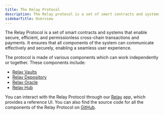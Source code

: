 ```yaml
---
title: The Relay Protocol
description: The Relay protocol is a set of smart contracts and systems that enable secure and efficient and permissionless cross-chain transactions and payments.
sidebarTitle: Overview
---
```


The Relay Protocol is a set of smart contracts and systems that enable secure, efficient, and permissionless cross-chain transactions and payments. It ensures that all components of the system can communicate effectively and securely, enabling a seamless user experience.

The protocol is made of various components which can work independently or together. These components include:

- [Relay Vaults](./vaults/)
- [Relay Depository](./depository/)
- [Relay Oracle](./oracle/)
- [Relay Hub](./hub/)

You can interact with the Relay Protocol through our [Relay](https://relay.link) app, which provides a reference UI. You can also find the source code for all the components of the Relay Protocol on [GitHub](https://github.com/relayprotocol/).
